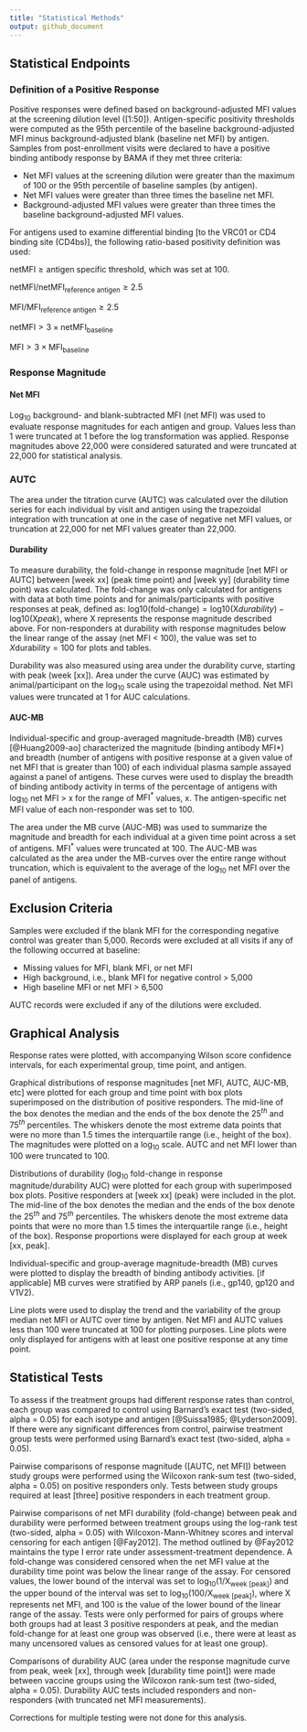 ```yaml
---
title: "Statistical Methods"
output: github_document
---
```


<!-- background.md is generated from the RMARKDOWN file, background.Rmd.
Please edit that file. -->

<!-- this file was adapted from VISCtemplates {{pkg_ver}}. -->

## Statistical Endpoints

### Definition of a Positive Response

Positive responses were defined based on background-adjusted MFI values 
at the screening dilution level ([1:50]). 
Antigen-specific positivity thresholds were computed as the 95th percentile 
of the baseline background-adjusted MFI minus background-adjusted blank (baseline net MFI) 
by antigen. 
Samples from post-enrollment visits were declared to have a positive binding 
antibody response by BAMA if they met three criteria:

* Net MFI values at the screening dilution were greater than the maximum of 100 or 
the 95th percentile of baseline samples (by antigen).
* Net MFI values were greater than three times the baseline net MFI.
* Background-adjusted MFI values were greater than three times the baseline 
background-adjusted MFI values.

<!-- If you have differential binding antigens: -->
For antigens used to examine differential binding [to the VRC01 or CD4 binding site (CD4bs)], 
the following ratio-based positivity definition was used:

$\mathrm{net MFI} \ge \text{antigen specific threshold}$, which was set at 100.

$\mathrm{net MFI} / \mathrm{net MFI}_\mathrm{reference\ antigen} \ge 2.5$

$\mathrm{MFI} / \mathrm{MFI}_\mathrm{reference\ antigen} \ge 2.5$

$\mathrm{net MFI} > 3 \times \mathrm{net MFI}_\mathrm{baseline}$

$\mathrm{MFI} > 3 \times \mathrm{MFI}_\mathrm{baseline}$

<!-- Either in an antigen summary table or in this section, include information 
on antigen-specific positivity thresholds. -->

### Response Magnitude

#### Net MFI

Log$_{10}$ background- and blank-subtracted MFI (net MFI) was used to evaluate
response magnitudes for each antigen and group. 
Values less than 1 were truncated at 1 before the log transformation was applied. 
Response magnitudes above 22,000 were considered saturated and were truncated 
at 22,000 for statistical analysis.

### AUTC

The area under the titration curve (AUTC) was calculated over the dilution series 
for each individual by visit and antigen using the trapezoidal integration with 
truncation at one in the case of negative net MFI values, or truncation at 22,000 
for net MFI values greater than 22,000.

#### Durability

<!-- if you have durability time points -->

To measure durability, the fold-change in response magnitude [net MFI or AUTC] 
between [week xx] (peak time point) and [week yy] (durability time point) 
was calculated. 
The fold-change was only calculated for antigens with data at both time points 
and for animals/participants with positive responses at peak, 
defined as: 
$\mathrm{log}{10}\text{(fold-change)} = \mathrm{log}{10}\mathrm{(X}{durability}{)} - \mathrm{log}{10}\mathrm{(X}{peak}{)}$, 
where X represents the response magnitude described above. 
For non-responders at durability with response magnitudes below the linear range 
of the assay (net MFI < 100), the value was set to $X{\text{durability}} = 100$ 
for plots and tables.

<!--if you have multiple durability time points--> 

Durability was also measured using area under the durability curve, 
starting with peak (week [xx]). 
Area under the curve (AUC) was estimated by animal/participant on the log$_{10}$ 
scale using the trapezoidal method. 
Net MFI values were truncated at 1 for AUC calculations.

#### AUC-MB

<!-- if you have all antigens from an ARP (antigen reagent project) panel -->

Individual-specific and group-averaged magnitude-breadth (MB) curves [@Huang2009-ao]
characterized the 
magnitude (binding antibody MFI\*) and 
breadth (number of antigens with positive response at a given value of net MFI that is greater than 100) 
of each individual plasma sample assayed against a panel of antigens. 
These curves were used to display the breadth of binding antibody activity in 
terms of the percentage of antigens with 
log$_{10}$ net MFI $>$ x for the range of $\mathrm{MFI}^{*}$ values, x. 
The antigen-specific net MFI value of each non-responder was set to 100.

The area under the MB curve (AUC-MB) was used to summarize the magnitude and 
breadth for each individual at a given time point across a set of antigens. 
$\mathrm{MFI}^{*}$ values were truncated at 100. 
The AUC-MB was calculated as the area under the MB-curves over the entire range 
without truncation, which is equivalent to the average of the log$_{10}$ net MFI 
over the panel of antigens.

<!-- If participants have filtered antigens in the panel, make sure to specify 
how missingness was handled. -->

## Exclusion Criteria

Samples were excluded if the blank MFI for the corresponding negative control 
was greater than 5,000. 
Records were excluded at all visits if any of the following occurred at baseline:

* Missing values for MFI, blank MFI, or net MFI
* High background, i.e., blank MFI for negative control > 5,000
* High baseline MFI or net MFI > 6,500

AUTC records were excluded if any of the dilutions were excluded.

## Graphical Analysis

Response rates were plotted, with accompanying Wilson score confidence intervals, 
for each experimental group, time point, and antigen.

Graphical distributions of response magnitudes [net MFI, AUTC, AUC-MB, etc] were 
plotted for each group and time point with box plots superimposed on the 
distribution of positive responders. The mid-line of the box denotes the median 
and the ends of the box denote the $25^{th}$ and $75^{th}$ percentiles. 
The whiskers denote the most extreme data points that were no more than 1.5 
times the interquartile range (i.e., height of the box). 
The magnitudes were plotted on a log$_{10}$ scale. AUTC and net MFI lower than 100 
were truncated to 100.

Distributions of durability (log$_{10}$ fold-change in response magnitude/durability AUC) 
were plotted for each group with superimposed box plots. 
Positive responders at [week xx] (peak) were included in the plot. 
The mid-line of the box denotes the median and the ends of the box denote the 
$25^{th}$ and $75^{th}$ percentiles. 
The whiskers denote the most extreme data points that were no more than 1.5 
times the interquartile range (i.e., height of the box). 
Response proportions were displayed for each group at week [xx, peak].

Individual-specific and group-average magnitude-breadth (MB) curves were plotted 
to display the breadth of binding antibody activities. 
[if applicable] MB curves were stratified by ARP panels (i.e., gp140, gp120 and V1V2).

Line plots were used to display the trend and the variability of the group
median net MFI or AUTC over time by antigen. 
Net MFI and AUTC values less than 100 were truncated at 100 for plotting purposes. 
Line plots were only displayed for antigens with at least one positive response 
at any time point.

## Statistical Tests

To assess if the treatment groups had different response rates than control, 
each group was compared to control using Barnard's exact test (two-sided, alpha = 0.05)
for each isotype and antigen [@Suissa1985; @Lyderson2009].
If there were any significant differences from control, 
pairwise treatment group tests were performed using Barnard's exact test
(two-sided, alpha = 0.05).

Pairwise comparisons of response magnitude ([AUTC, net MFI]) between study groups 
were performed using the Wilcoxon rank-sum test (two-sided, alpha = 0.05) on 
positive responders only. Tests between study groups required at least [three] 
positive responders in each treatment group.

Pairwise comparisons of net MFI durability (fold-change) between peak and 
durability were performed between treatment groups using the log-rank test 
(two-sided, alpha = 0.05) with Wilcoxon-Mann-Whitney scores and interval 
censoring for each antigen [@Fay2012].
The method outlined by @Fay2012 maintains the type I error rate under 
assessment-treatment dependence. 
A fold-change was considered censored when the net MFI value at the durability 
time point was below the linear range of the assay. 
For censored values, the lower bound of the interval was set to 
$\mathrm{log_{10}}$$\mathrm{(1/X_{\text{week [peak]}})}$ and 
the upper bound of the interval was set to 
$\mathrm{log_{10}}$$\mathrm{(100/X_{\text{week [peak]}})}$, 
where X represents net MFI, and 100 is the value of the lower bound of the linear 
range of the assay. 
Tests were only performed for pairs of groups where both groups had at least 3 
positive responders at peak, and the median fold-change for at least one group 
was observed (i.e., there were at least as many uncensored values as censored 
values for at least one group).

<!-- if you have multiple durability time points --> 
Comparisons of durability AUC (area under the response magnitude curve from 
peak, week [xx], through week [durability time point]) were made between
vaccine groups using the Wilcoxon rank-sum test (two-sided, alpha = 0.05). 
Durability AUC tests included responders and non-responders 
(with truncated net MFI measurements).

Corrections for multiple testing were not done for this analysis. 
<!-- If there were p-value adjustments, specify the method (i.e. FDR) and what 
grouping variables the adjustment will be made over (i.e. adjusting over antigens) -->

